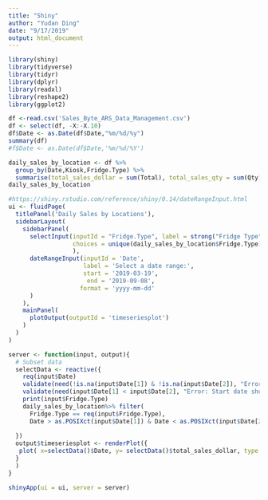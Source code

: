 ```yaml
---
title: "Shiny"
author: "Yudan Ding"
date: "9/17/2019"
output: html_document
---
```

```r
library(shiny)
library(tidyverse)
library(tidyr)
library(dplyr)
library(readxl)
library(reshape2)
library(ggplot2)
```


```r
df <-read.csv('Sales_Byte_ARS_Data_Management.csv')
df <- select(df, -X:-X.10)
df$Date <- as.Date(df$Date,"%m/%d/%y")
summary(df)
#f$Date <- as.Date(df$Date,'%m/%d/%Y')

daily_sales_by_location <- df %>% 
  group_by(Date,Kiosk,Fridge.Type) %>% 
  summarise(total_sales_dollar = sum(Total), total_sales_qty = sum(Qty))
daily_sales_by_location
```

```r
#https://shiny.rstudio.com/reference/shiny/0.14/dateRangeInput.html
ui <- fluidPage(
  titlePanel('Daily Sales by Locations'),
  sidebarLayout(
    sidebarPanel(
      selectInput(inputId = "Fridge.Type", label = strong("Fridge Type"),
                  choices = unique(daily_sales_by_location$Fridge.Type)
                  ),
      dateRangeInput(inputId = 'Date',
                     label = 'Select a date range:',
                     start = '2019-03-19',
                      end = '2019-09-08',
                    format = 'yyyy-mm-dd'
      )
    ),
    mainPanel(
      plotOutput(outputId = 'timeseriesplot')
    )
  )
)

server <- function(input, output){
  # Subset data
  selectData <- reactive({
    req(input$Date)
    validate(need(!is.na(input$Date[1]) & !is.na(input$Date[2]), "Error: Please provide both a start and an end date."))
    validate(need(input$Date[1] < input$Date[2], "Error: Start date should be earlier than end date."))
    print(input$Fridge.Type)
    daily_sales_by_location%>% filter(
      Fridge.Type == req(input$Fridge.Type),
      Date > as.POSIXct(input$Date[1]) & Date < as.POSIXct(input$Date[2]))
  
  })
  output$timeseriesplot <- renderPlot({
   plot( x=selectData()$Date, y= selectData()$total_sales_dollar, type = "l")
  }
  )
}

shinyApp(ui = ui, server = server)
```
